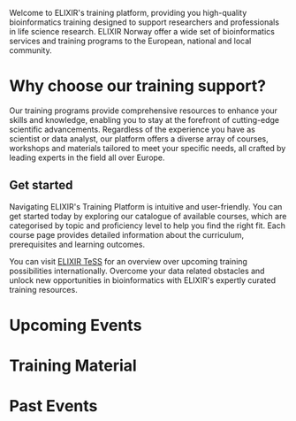 <link rel="stylesheet" property="stylesheet" href="https://elixirtess.github.io/TeSS_widgets/css/tess-widget.css"/>

Welcome to ELIXIR's training platform, providing you high-quality bioinformatics
training designed to support researchers and professionals in life science research.
ELIXIR Norway offer a wide set of bioinformatics services and training programs to the
European, national and local community.

# Why choose our training support?

Our training programs provide comprehensive resources to enhance your skills and knowledge, enabling you to stay at the forefront of cutting-edge scientific advancements. Regardless of the experience you have as scientist or data analyst, our platform offers a diverse array of courses, workshops and materials tailored to meet your specific needs, all crafted by leading experts in the field all over Europe.

## Get started

Navigating ELIXIR's Training Platform is intuitive and user-friendly. You can get started today by exploring our catalogue of available courses, which are categorised by topic and proficiency level to help you find the right fit. Each course page provides detailed information about the curriculum, prerequisites and learning outcomes.

You can visit [ELIXIR TeSS](https://tess.elixir-europe.org/) for an overview over upcoming training possibilities internationally. Overcome your data related obstacles and unlock new opportunities in bioinformatics with ELIXIR's expertly curated training resources.

# Upcoming Events

<div id="tess-widget-events-list" className="tess-widget tess-widget-list"></div>
<script async="" defer="" src="/assets/scripts/upcoming-events.js" onLoad="initTeSSWidgets()"></script>

# Training Material

<div id="training-materials-list" class="tess-widget tess-widget-list"></div>
<script async="" defer="" src="/assets/scripts/training-material.js" onLoad="initTrainingMaterials()"></script>

# Past Events

<div id="past-training-materials-list" class="tess-widget tess-widget-list"></div>
<script async="" defer="" src="/assets/scripts/past-events.js" onLoad="initPastTrainingMaterials()"></script>

<script async=""
        defer=""
        src="https://elixirtess.github.io/TeSS_widgets/js/tess-widget-standalone.js"
        onLoad="initTeSSWidgets(); initTrainingMaterials(); initPastTrainingMaterials();"></script>
